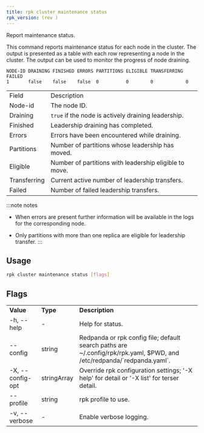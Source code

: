 ```yaml
---
title: rpk cluster maintenance status
rpk_version: (rev )
---
```


<head>
  <meta name="title" content="rpk cluster maintenance status | Redpanda Docs" />
  <meta name="description" content="rpk cluster maintenance status" />
  <link rel="canonical" href="https://docs.redpanda.com/docs/reference/rpk/rpk-cluster/rpk-cluster-maintenance-status/" />
</head>

Report maintenance status.

This command reports maintenance status for each node in the cluster. The output
is presented as a table with each row representing a node in the cluster. The
output can be used to monitor the progress of node draining.

```
NODE-ID DRAINING FINISHED ERRORS PARTITIONS ELIGIBLE TRANSFERRING FAILED
1       false    false    false  0          0        0            0
```

<table>
  <tbody>
    <tr>
      <td>Field</td>
      <td>Description</td>
    </tr>
    <tr>
      <td>Node-id</td>
      <td>The node ID.</td>
    </tr>
    <tr>
      <td>Draining</td>
      <td>
        <code>true</code> if the node is actively draining leadership.
      </td>
    </tr>
    <tr>
      <td>Finished</td>
      <td>Leadership draining has completed.</td>
    </tr>
    <tr>
      <td>Errors</td>
      <td>Errors have been encountered while draining.</td>
    </tr>
    <tr>
      <td>Partitions</td>
      <td>Number of partitions whose leadership has moved.</td>
    </tr>
    <tr>
      <td>Eligible</td>
      <td>Number of partitions with leadership eligible to move.</td>
    </tr>
    <tr>
      <td>Transferring</td>
      <td>Current active number of leadership transfers.</td>
    </tr>
    <tr>
      <td>Failed</td>
      <td>Number of failed leadership transfers.</td>
    </tr>
  </tbody>
</table>

:::note notes
- When errors are present further information will be available in the logs
  for the corresponding node.

- Only partitions with more than one replica are eligible for leadership
  transfer.
:::

## Usage

```bash
rpk cluster maintenance status [flags]
```

## Flags

<table>
  <tbody>
    <tr>
      <td>
        <strong>Value</strong>
      </td>
      <td>
        <strong>Type</strong>
      </td>
      <td>
        <strong>Description</strong>
      </td>
    </tr>
    <tr>
      <td>-h, --help</td>
      <td>-</td>
      <td>Help for status.</td>
    </tr>
    <tr>
      <td>--config</td>
      <td>string</td>
      <td>
        Redpanda or rpk config file; default search paths are
        ~/.config/rpk/rpk.yaml, $PWD, and /etc/redpanda/`redpanda.yaml`.
      </td>
    </tr>
    <tr>
      <td>-X, --config-opt</td>
      <td>stringArray</td>
      <td>
        Override rpk configuration settings; '-X help' for detail or '-X list'
        for terser detail.
      </td>
    </tr>
    <tr>
      <td>--profile</td>
      <td>string</td>
      <td>rpk profile to use.</td>
    </tr>
    <tr>
      <td>-v, --verbose</td>
      <td>-</td>
      <td>Enable verbose logging.</td>
    </tr>
  </tbody>
</table>
